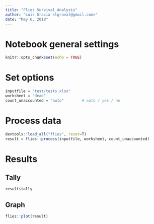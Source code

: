 ```yaml
---
title: "Flies Survival Analysis"
author: "Luis Gracia <lgraval@gmail.com>"
date: "May 6, 2018"
---
```


# Notebook general settings
```r
knitr::opts_chunk$set(echo = TRUE)
```

# Set options
```r
inputfile = "test/tests.xlsx"
worksheet = "dead"
count_unaccounted = "auto"        # auto / yes / no
```

# Process data
```r
devtools::load_all("flies", reset=T)
result = flies::process(inputfile, worksheet, count_unaccounted)
```

# Results

## Tally
```r
result$tally
```

## Graph
```r
flies::plot(result)
```

